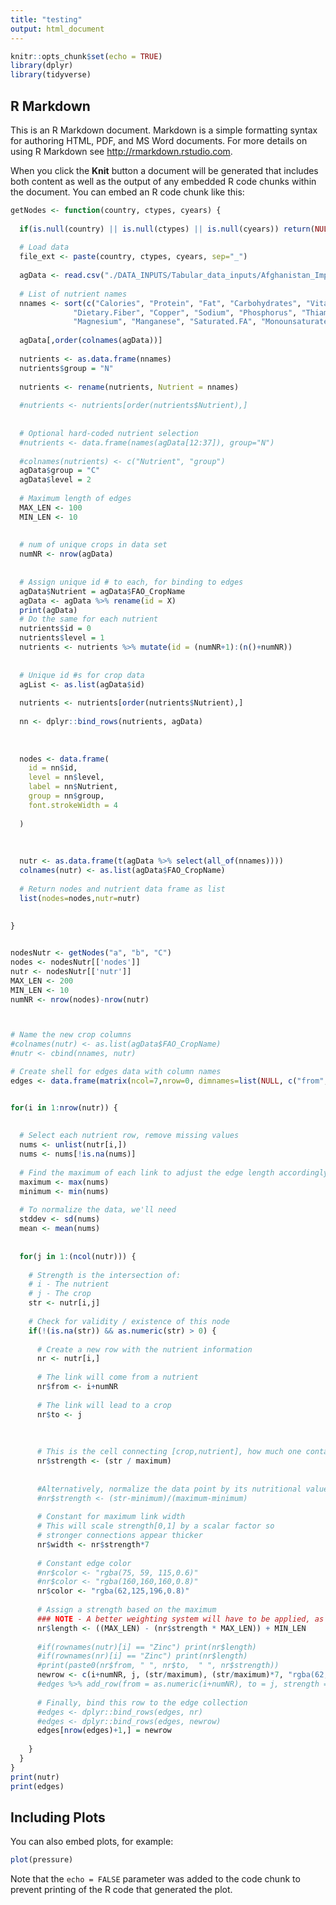 ```yaml
---
title: "testing"
output: html_document
---
```


```r
knitr::opts_chunk$set(echo = TRUE)
library(dplyr)
library(tidyverse)
```

## R Markdown

This is an R Markdown document. Markdown is a simple formatting syntax for authoring HTML, PDF, and MS Word documents. For more details on using R Markdown see <http://rmarkdown.rstudio.com>.

When you click the **Knit** button a document will be generated that includes both content as well as the output of any embedded R code chunks within the document. You can embed an R code chunk like this:

```r
getNodes <- function(country, ctypes, cyears) {
  
  if(is.null(country) || is.null(ctypes) || is.null(cyears)) return(NULL)
  
  # Load data
  file_ext <- paste(country, ctypes, cyears, sep="_")
  
  agData <- read.csv("./DATA_INPUTS/Tabular_data_inputs/Afghanistan_ImportsGlobalConstrained_2019.csv")
  
  # List of nutrient names
  nnames <- sort(c("Calories", "Protein", "Fat", "Carbohydrates", "Vitamin.C", "Vitamin.A", "Folate", "Calcium", "Iron", "Zinc", "Potassium", 
              "Dietary.Fiber", "Copper", "Sodium", "Phosphorus", "Thiamin", "Riboflavin", "Niacin", "B6", "Choline",
              "Magnesium", "Manganese", "Saturated.FA", "Monounsaturated.FA", "Polyunsaturated.FA", "Omega.3..USDA.only.", "B12..USDA.only."))
  
  agData[,order(colnames(agData))]
  
  nutrients <- as.data.frame(nnames)
  nutrients$group = "N"
  
  nutrients <- rename(nutrients, Nutrient = nnames)
  
  #nutrients <- nutrients[order(nutrients$Nutrient),]
  
  
  # Optional hard-coded nutrient selection
  #nutrients <- data.frame(names(agData[12:37]), group="N")
  
  #colnames(nutrients) <- c("Nutrient", "group")
  agData$group = "C"
  agData$level = 2
  
  # Maximum length of edges
  MAX_LEN <- 100
  MIN_LEN <- 10
  
  
  # num of unique crops in data set
  numNR <- nrow(agData)
  
  
  # Assign unique id # to each, for binding to edges
  agData$Nutrient = agData$FAO_CropName
  agData <- agData %>% rename(id = X)
  print(agData)
  # Do the same for each nutrient
  nutrients$id = 0
  nutrients$level = 1
  nutrients <- nutrients %>% mutate(id = (numNR+1):(n()+numNR))
  
  
  # Unique id #s for crop data
  agList <- as.list(agData$id)
  
  nutrients <- nutrients[order(nutrients$Nutrient),]
  
  nn <- dplyr::bind_rows(nutrients, agData)
  
  
  
  nodes <- data.frame(
    id = nn$id,
    level = nn$level,
    label = nn$Nutrient,
    group = nn$group,
    font.strokeWidth = 4
    
  )
  
  
  
  nutr <- as.data.frame(t(agData %>% select(all_of(nnames))))
  colnames(nutr) <- as.list(agData$FAO_CropName)
  
  # Return nodes and nutrient data frame as list
  list(nodes=nodes,nutr=nutr)
  
  
}


nodesNutr <- getNodes("a", "b", "C")
nodes <- nodesNutr[['nodes']]
nutr <- nodesNutr[['nutr']]
MAX_LEN <- 200
MIN_LEN <- 10
numNR <- nrow(nodes)-nrow(nutr)



# Name the new crop columns
#colnames(nutr) <- as.list(agData$FAO_CropName)
#nutr <- cbind(nnames, nutr)

# Create shell for edges data with column names
edges <- data.frame(matrix(ncol=7,nrow=0, dimnames=list(NULL, c("from", "to", "strength", "width", "color", "length", "value"))))


for(i in 1:nrow(nutr)) {
  
  
  # Select each nutrient row, remove missing values
  nums <- unlist(nutr[i,])
  nums <- nums[!is.na(nums)]
  
  # Find the maximum of each link to adjust the edge length accordingly
  maximum <- max(nums)
  minimum <- min(nums)
  
  # To normalize the data, we'll need
  stddev <- sd(nums)
  mean <- mean(nums)
  
  
  for(j in 1:(ncol(nutr))) {  
    
    # Strength is the intersection of:
    # i - The nutrient
    # j - The crop
    str <- nutr[i,j]
    
    # Check for validity / existence of this node
    if(!(is.na(str)) && as.numeric(str) > 0) {
      
      # Create a new row with the nutrient information
      nr <- nutr[i,]
      
      # The link will come from a nutrient
      nr$from <- i+numNR
      
      # The link will lead to a crop
      nr$to <- j
      
      
      
      # This is the cell connecting [crop,nutrient], how much one contains
      nr$strength <- (str / maximum)
      
      
      #Alternatively, normalize the data point by its nutritional value
      #nr$strength <- (str-minimum)/(maximum-minimum)
      
      # Constant for maximum link width
      # This will scale strength[0,1] by a scalar factor so
      # stronger connections appear thicker
      nr$width <- nr$strength*7
      
      # Constant edge color
      #nr$color <- "rgba(75, 59, 115,0.6)"
      #nr$color <- "rgba(160,160,160,0.8)"
      nr$color <- "rgba(62,125,196,0.8)"
      
      # Assign a strength based on the maximum
      ### NOTE - A better weighting system will have to be applied, as most links are not strong
      nr$length <- ((MAX_LEN) - (nr$strength * MAX_LEN)) + MIN_LEN
      
      #if(rownames(nutr)[i] == "Zinc") print(nr$length)          
      #if(rownames(nr)[i] == "Zinc") print(nr$length)    
      #print(paste0(nr$from, " ", nr$to,  " ", nr$strength))
      newrow <- c(i+numNR, j, (str/maximum), (str/maximum)*7, "rgba(62,125,196,0.8)", ((MAX_LEN) - (nr$strength * MAX_LEN)) + MIN_LEN, str)
      #edges %>% add_row(from = as.numeric(i+numNR), to = j, strength = (str/maximum), width = (str/maximum)*7, color = "rgba(62,125,196,0.8)", length = ((MAX_LEN) - (nr$strength * MAX_LEN)) + MIN_LEN)
      
      # Finally, bind this row to the edge collection
      #edges <- dplyr::bind_rows(edges, nr)
      #edges <- dplyr::bind_rows(edges, newrow)
      edges[nrow(edges)+1,] = newrow
      
    }
  }
}
print(nutr)
print(edges)


```

## Including Plots

You can also embed plots, for example:

```r
plot(pressure)
```

Note that the `echo = FALSE` parameter was added to the code chunk to prevent printing of the R code that generated the plot.
